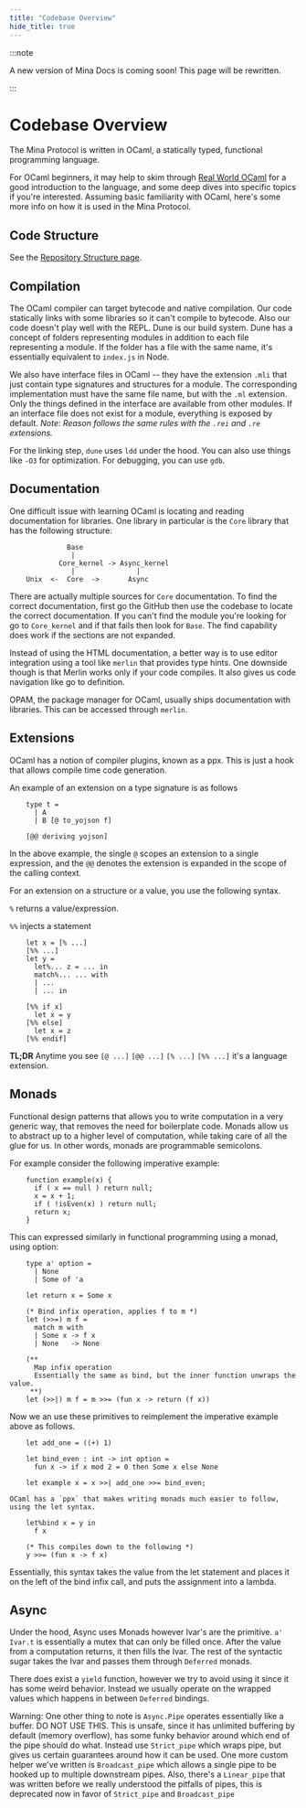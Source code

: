 ```yaml
---
title: "Codebase Overview"
hide_title: true
---
```


:::note

A new version of Mina Docs is coming soon! This page will be rewritten.

:::


# Codebase Overview

The Mina Protocol is written in OCaml, a statically typed, functional programming language.

For OCaml beginners, it may help to skim through [Real World OCaml](https://realworldocaml.org/) for a good introduction to the language, and some deep dives into specific topics if you're interested.
Assuming basic familiarity with OCaml, here's some more info on how it is used in the Mina Protocol.

## Code Structure

See the [Repository Structure page](/node-developers/repository-structure).

## Compilation

The OCaml compiler can target bytecode and native compilation. Our code statically links with some libraries so it can't compile to bytecode. Also our code doesn't play well with the REPL. Dune is our build system. Dune has a concept of folders representing modules in addition to each file representing a module. If the folder has a file with the same name, it's essentially equivalent to `index.js` in Node.

We also have interface files in OCaml -- they have the extension `.mli` that just contain type signatures and structures for a module. The corresponding implementation must have the same file name, but with the `.ml` extension. Only the things defined in the interface are available from other modules. If an interface file does not exist for a module, everything is exposed by default. _Note: Reason follows the same rules with the `.rei` and `.re` extensions._

For the linking step, `dune` uses `ldd` under the hood. You can also use things like `-O3` for optimization. For debugging, you can use `gdb`.

## Documentation

One difficult issue with learning OCaml is locating and reading documentation for libraries. One library in particular is the `Core` library that has the following structure:

```
              Base
               |
            Core_kernel -> Async_kernel
               |               |
    Unix  <-  Core  ->       Async
```

There are actually multiple sources for `Core` documentation. To find the correct documentation, first go the GitHub then use the codebase to locate the correct documentation. If you can't find the module you're looking for go to `Core_kernel` and if that fails then look for `Base`. The find capability does work if the sections are not expanded.

Instead of using the HTML documentation, a better way is to use editor integration using a tool like `merlin` that provides type hints. One downside though is that Merlin works only if your code compiles. It also gives us code navigation like go to definition.

OPAM, the package manager for OCaml, usually ships documentation with libraries. This can be accessed through `merlin`.

## Extensions

OCaml has a notion of compiler plugins, known as a ppx. This is just a hook that allows compile time code generation.

An example of an extension on a type signature is as follows

```
    type t =
      | A
      | B [@ to_yojson f]

    [@@ deriving yojson]
```

In the above example, the single `@` scopes an extension to a single expression, and the `@@` denotes the extension is expanded in the scope of the calling context.

For an extension on a structure or a value, you use the following syntax.

`%` returns a value/expression.

`%%` injects a statement

```
    let x = [% ...]
    [%% ...]
    let y =
      let%... z = ... in
      match%... ... with
      | ...
      | ... in

    [%% if x]
      let x = y
    [%% else]
      let x = z
    [%% endif]
```

**TL;DR** Anytime you see `[@ ...]` `[@@ ...]` `[% ...]` `[%% ...]` it's a language extension.

## Monads

Functional design patterns that allows you to write computation in a very generic way, that removes the need for boilerplate code. Monads allow us to abstract up to a higher level of computation, while taking care of all the glue for us. In other words, monads are programmable semicolons.

For example consider the following imperative example:

```
    function example(x) {
      if ( x == null ) return null;
      x = x + 1;
      if ( !isEven(x) ) return null;
      return x;
    }
```

This can expressed similarly in functional programming using a monad, using option:

```
    type a' option =
      | None
      | Some of 'a

    let return x = Some x

    (* Bind infix operation, applies f to m *)
    let (>>=) m f =
      match m with
      | Some x -> f x
      | None   -> None

    (**
      Map infix operation
      Essentially the same as bind, but the inner function unwraps the value.
     **)
    let (>>|) m f = m >>= (fun x -> return (f x))
```

Now we an use these primitives to reimplement the imperative example above as follows.

```
    let add_one = ((+) 1)

    let bind_even : int -> int option =
      fun x -> if x mod 2 = 0 then Some x else None

    let example x = x >>| add_one >>= bind_even;

OCaml has a `ppx` that makes writing monads much easier to follow, using the let syntax.

    let%bind x = y in
      f x

    (* This compiles down to the following *)
    y >>= (fun x -> f x)
```

Essentially, this syntax takes the value from the let statement and places it on the left of the bind infix call, and puts the assignment into a lambda.

## Async

Under the hood, Async uses Monads however Ivar's are the primitive. `a' Ivar.t` is essentially a mutex that can only be filled once. After the value from a computation returns, it then fills the Ivar. The rest of the syntactic sugar takes the Ivar and passes them through `Deferred` monads.

There does exist a `yield` function, however we try to avoid using it since it has some weird behavior. Instead we usually operate on the wrapped values which happens in between `Deferred` bindings.

Warning: One other thing to note is `Async.Pipe` operates essentially like a buffer. DO NOT USE THIS. This is unsafe, since it has unlimited buffering by default (memory overflow), has some funky behavior around which end of the pipe should do what. Instead use `Strict_pipe` which wraps pipe, but gives us certain guarantees around how it can be used. One more custom helper we've written is `Broadcast_pipe` which allows a single pipe to be hooked up to multiple downstream pipes. Also, there's a `Linear_pipe` that was written before we really understood the pitfalls of pipes, this is deprecated now in favor of `Strict_pipe` and `Broadcast_pipe`

